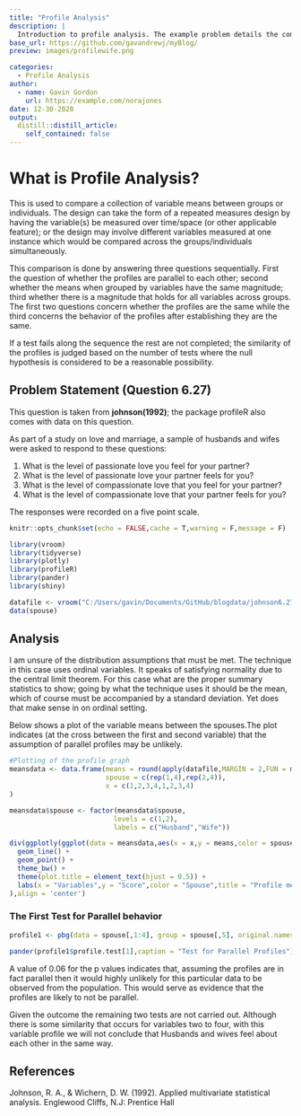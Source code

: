 ```yaml
---
title: "Profile Analysis"
description: |
  Introduction to profile analysis. The example problem details the comparison between husband and wife pairs for the same questions about how they feel to each other. 
base_url: https://github.com/gavandrewj/myBlog/
preview: images/profilewife.png

categories:
  - Profile Analysis
author:
  - name: Gavin Gordon
    url: https://example.com/norajones
date: 12-30-2020
output:
  distill::distill_article:
    self_contained: false
---
```


# What is Profile Analysis?
This is used to compare a collection of variable means between groups or individuals. The design can take the form of a  repeated measures design by having the variable(s) be measured over time/space (or other applicable feature); or the design may involve different variables measured at one instance which would be compared across the groups/individuals simultaneously.   

This comparison is done by answering three questions sequentially. First the question of whether the profiles are parallel to each other; second whether the means when grouped by variables have the same magnitude; third whether there is a magnitude that holds for all variables across groups. The first two questions concern whether the profiles are the same while the third concerns the behavior of the profiles after establishing they are the same.  

If a test fails along the sequence the rest are not completed; the similarity of the profiles is judged based on the number of tests where the null hypothesis is considered to be a reasonable possibility. 


## Problem Statement (Question 6.27)
This question is taken from **johnson(1992)**; the package profileR also comes with data on this question.  

As part of a study on love and marriage, a sample of husbands and wifes were asked to respond to these questions:  

1. What is the level of passionate love you feel for your partner?  
2. What is the level of passionate love your partner feels for you?  
3. What is the level of compassionate love that you feel for your partner?  
4. What is the level of compassionate love that your partner feels for you?    

The responses were recorded on a five point scale.


```r
knitr::opts_chunk$set(echo = FALSE,cache = T,warning = F,message = F)
```

```r
library(vroom)
library(tidyverse)
library(plotly)
library(profileR)
library(pander)
library(shiny)
```

```r
datafile <- vroom("C:/Users/gavin/Documents/GitHub/blogdata/johnson6.27.csv")
data(spouse)

```

## Analysis

I am unsure of the distribution assumptions that must be met. The technique in this case uses ordinal variables. It speaks of satisfying normality due to the central limit theorem. For this case what are the proper summary statistics to show; going by what the technique uses it should be the mean, which of course must be accompanied by a standard deviation. Yet does that make sense in on ordinal setting.  


Below shows a plot of the variable means between the spouses.The plot indicates (at the cross between the first and second variable) that the assumption of parallel profiles may be unlikely.



```r
#Plotting of the profile graph
meansdata <- data.frame(means = round(apply(datafile,MARGIN = 2,FUN = mean),2),
                        spouse = c(rep(1,4),rep(2,4)),
                        x = c(1,2,3,4,1,2,3,4)
)

meansdata$spouse <- factor(meansdata$spouse,
                          levels = c(1,2),
                          labels = c("Husband","Wife"))

```


```r
div(ggplotly(ggplot(data = meansdata,aes(x = x,y = means,color = spouse)) + 
  geom_line() +
  geom_point() + 
  theme_bw() + 
  theme(plot.title = element_text(hjust = 0.5)) +
  labs(x = "Variables",y = "Score",color = "Spouse",title = "Profile means for Spouse")
),align = 'center')
```


### The First Test for Parallel behavior

```r
profile1 <- pbg(data = spouse[,1:4], group = spouse[,5], original.names = FALSE, profile.plot = F)

pander(profile1$profile.test[1],caption = "Test for Parallel Profiles")


```
A value of 0.06 for the p values indicates that, assuming the profiles are in fact parallel then it would highly unlikely for this particular data to be observed from the population. This would serve as evidence that the profiles are likely to not be parallel.  

Given the outcome the remaining two tests are not carried out. Although there is some similarity that occurs for variables two to four, with this variable profile we will not conclude that Husbands and wives feel about each other in the same way.  


## References
Johnson, R. A., & Wichern, D. W. (1992). Applied multivariate statistical analysis. Englewood Cliffs, N.J: Prentice Hall